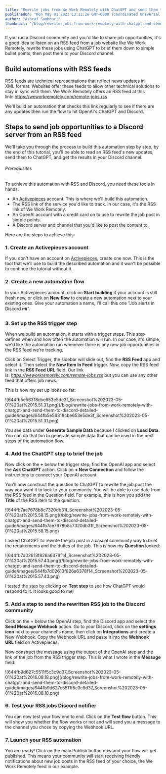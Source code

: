 ```yaml
---
title: "Rewrite jobs from We Work Remotely with ChatGPT and send them to Discord (Detailed Guide)"
publishedOn: "Mon May 01 2023 13:12:26 GMT+0000 (Coordinated Universal Time)"
author: "Ashraf Samhouri"
thumbnail: "/blog/rewrite-jobs-from-work-remotely-with-chatgpt-and-send-them-to-discord-detailed-guide/thumbnail.png"
---
```


If you run a Discord community and you'd like to share job opportunities, it's a good idea to listen on an RSS feed from a job website like We Work Remotely, rewrite these jobs using ChatGPT to brief them down to simple bullet points, then post them to your Discord channel.

Build automations with RSS feeds
--------------------------------

RSS feeds are technical representations that reflect news updates in XML format. Websites offer these feeds to allow other technical solutions to stay in sync with them. We Work Remotely offers an RSS feed at this link: https://weworkremotely.com/remote-jobs.rss

We'll build an automation that checks this link regularly to see if there are any updates then run the flow to hit OpenAI's ChatGPT and Discord.

Steps to send job opportunities to a Discord server from an RSS feed
--------------------------------------------------------------------

We'll take you through the process to build this automation step by step, by the end of this tutorial, you'll be able to read an RSS feed's new updates, send them to ChatGPT, and get the results in your Discord channel.

###### Prerequisites

To achieve this automation with RSS and Discord, you need these tools in hands:

*   An [Activepieces](https://cloud.activepieces.com/sign-up) account. This is where we'll build this automation.
*   The RSS link of the service you'd like to track. In our case, it's the RSS link of We Work Remotely.
*   An OpenAI account with a credit card on to use to rewrite the job post in simple points.
*   A Discord server and channel that you'd like to post the content to.

Here are the steps to achieve this:

### 1\. Create an Activepieces account

If you don't have an account on [Activepieces](https://cloud.activepieces.com/sign-up), create one now. This is the tool that we'll use to build the described automation and it won't be possible to continue the tutorial without it.

### 2\. Create a new automation flow

In your Activepieces account, click on **Start building** if your account is still fresh new, or click on **New flow** to create a new automation next to your existing ones. Give your automation a name, I'll call this one "Job alerts in Discord 👪".

### 3\. Set up the RSS trigger step

When we build an automation, it starts with a trigger steps. This step defines when and how often the automation will run. In our case, it's simple, we'd like the automation run whenever there is any new job opportunities in the RSS feed we're tracking.

Click on Select Trigger, the sidebar will slide out, find the **RSS Feed** app and select it. Then select the **New Item In Feed** trigger. Now, copy the RSS feed link in the **RSS Feed URL** field. Our link is: _https://weworkremotely.com/remote-jobs.rss_ but you can use any other feed that offers job news.

This is how my set up looks so far:

!\[644fb5e56318cbe653e5de3f\_Screenshot%202023-05-01%20at%2015.51.31.png\](/blog/rewrite-jobs-from-work-remotely-with-chatgpt-and-send-them-to-discord-detailed-guide/images/644fb5e56318cbe653e5de3f\_Screenshot%202023-05-01%20at%2015.51.31.png)

You see data under **Generate Sample Data** because I clicked on **Load Data**. You can do that too to generate sample data that can be used in the next steps of the automation flow.

### 4\. Add the ChatGPT step to brief the job

Now click on the **+** below the trigger step, find the OpenAI app and select the **Ask ChatGPT** action. Click on **+ New Connection** and follow the instructions to connect your OpenAI account.

You'll now construct the question to ChatGPT to rewrite the job post the way you want it to look to your community. You will be able to use data from the RSS feed in the Question field. For example, this is how you add the **Title** of the RSS item to the question:

!\[644fb7ae7678b8c7320db31f\_Screenshot%202023-05-01%20at%2015.58.15.png\](/blog/rewrite-jobs-from-work-remotely-with-chatgpt-and-send-them-to-discord-detailed-guide/images/644fb7ae7678b8c7320db31f\_Screenshot%202023-05-01%20at%2015.58.15.png)

I asked ChatGPT to rewrite the job post in a casual community way to brief the requirements and the duties of the job. This is how my **Question** looked:

!\[644fb7d02613f826a6378f14\_Screenshot%202023-05-01%20at%2015.57.43.png\](/blog/rewrite-jobs-from-work-remotely-with-chatgpt-and-send-them-to-discord-detailed-guide/images/644fb7d02613f826a6378f14\_Screenshot%202023-05-01%20at%2015.57.43.png)

I tested the step by clicking on **Test step** to see how ChatGPT would respond to it. It looks good to me!

### 5\. Add a step to send the rewritten RSS job to the Discord community

Click on the + below the OpenAI step, find the Discord app and select the **Send Message Webhook** action. Go to your Discord, click on the **settings icon** next to your channel's name, then click on **Integrations** and create a New Webhook. Copy the Webhook URL and paste it into the **Webhook URL** field on Activepieces.

Now construct the message using the output of the OpenAI step and the link of the job from the RSS trigger step. This is what I wrote in the **Message** field:

!\[644fb9d627c5511f5c3c9d37\_Screenshot%202023-05-01%20at%2016.08.18.png\](/blog/rewrite-jobs-from-work-remotely-with-chatgpt-and-send-them-to-discord-detailed-guide/images/644fb9d627c5511f5c3c9d37\_Screenshot%202023-05-01%20at%2016.08.18.png)

### 6\. Test your RSS jobs Discord notifier

You can now test your flow end to end. Click on the **Test flow** button. This will show you whether the flow works or not and will send you a message to the channel you chose by copying the Webhook URL.

### 7\. Launch your RSS automation

You are ready! Click on the main Publish button now and your flow will get published. This means your community will start receiving friendly notifications about new job posts in the RSS feed of your choice, the We Work Remotely feed in our example.

